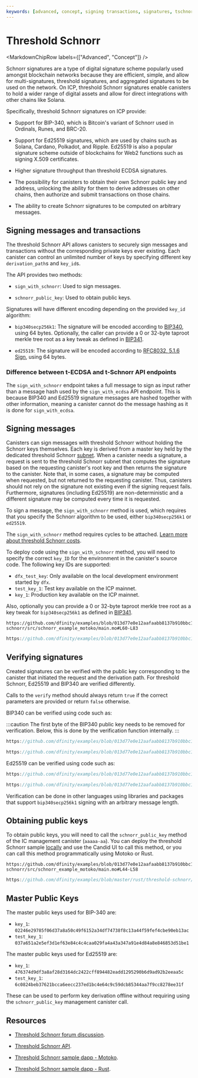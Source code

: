 ```yaml
---
keywords: [advanced, concept, signing transactions, signatures, tschnorr, chain-key signatures, threshold signature, threshold, schnorr, threshold schnorr, sign with schnorr, signing transactions, signing messages]
---
```




# Threshold Schnorr

<MarkdownChipRow labels={["Advanced", "Concept"]} />

Schnorr signatures are a type of digital signature scheme popularly used amongst blockchain networks because they are efficient, simple, and allow for multi-signatures, threshold signatures, and aggregated signatures to be used on the network. On ICP, threshold Schnorr signatures enable canisters to hold a wider range of digital assets and allow for direct integrations with other chains like Solana.

Specifically, threshold Schnorr signatures on ICP provide:

- Support for BIP-340, which is Bitcoin's variant of Schnorr used in Ordinals, Runes, and BRC-20.

- Support for Ed25519 signatures, which are used by chains such as Solana, Cardano, Polkadot, and Ripple. Ed25519 is also a popular signature scheme outside of blockchains for Web2 functions such as signing X.509 certificates.

- Higher signature throughput than threshold ECDSA signatures.

- The possibility for canisters to obtain their own Schnorr public key and address, unlocking the ability for them to derive addresses on other chains, then authorize and submit transactions on those chains.

- The ability to create Schnorr signatures to be computed on arbitrary messages.

## Signing messages and transactions

The threshold Schnorr API allows canisters to securely sign messages and transactions without the corresponding private keys ever existing. Each canister can control an unlimited number of keys by specifying different key `derivation_path`s and `key_id`s.

The API provides two methods:

- `sign_with_schnorr`: Used to sign messages.

- `schnorr_public_key`: Used to obtain public keys.

Signatures will have different encoding depending on the provided `key_id` algorithm:

- `bip340secp256k1`: The signature will be encoded according to [BIP340](https://github.com/bitcoin/bips/blob/master/bip-0340.mediawiki), using 64 bytes. Optionally, the caller can provide a 0 or 32-byte taproot merkle tree root as a key tweak as defined in [BIP341](https://github.com/bitcoin/bips/blob/master/bip-0341.mediawiki).

- `ed25519`: The signature will be encoded according to [RFC8032, 5.1.6 Sign](https://datatracker.ietf.org/doc/html/rfc8032#section-5.1.6), using 64 bytes.

### Difference between t-ECDSA and t-Schnorr API endpoints

The `sign_with_schnorr` endpoint takes a full message to sign as input rather than a message hash used by the `sign_with_ecdsa` API endpoint. This is because BIP340 and Ed25519 signature messages are hashed together with other information, meaning a canister cannot do the message hashing as it is done for `sign_with_ecdsa`.

## Signing messages

Canisters can sign messages with threshold Schnorr without holding the Schnorr keys themselves. Each key is derived from a master key held by the dedicated threshold Schnorr [subnet](https://learn.internetcomputer.org/hc/en-us/articles/34209955782420-Subnet-Creation). When a canister needs a signature, a request is sent to the threshold Schnorr subnet that computes the signature based on the requesting canister's root key and then returns the signature to the canister. Note that, in some cases, a signature may be computed when requested, but not returned to the requesting canister. Thus, canisters should not rely on the signature not existing even if the signing request fails. Furthermore, signatures (including Ed25519) are non-deterministic and a different signature may be computed every time it is requested.

To sign a message, the `sign_with_schnorr` method is used, which requires that you specify the Schnorr algorithm to be used, either `bip340secp256k1` or `ed25519`.

The `sign_with_schnorr` method requires cycles to be attached. [Learn more about threshold Schnorr costs](/docs/building-apps/essentials/gas-cost).

To deploy code using the `sign_with_schnorr` method, you will need to specify the correct `key_ID` for the environment in the canister's source code. The following key IDs are supported:

- `dfx_test_key`: Only available on the local development environment started by `dfx`.
- `test_key_1`: Test key available on the ICP mainnet.
- `key_1`: Production key available on the ICP mainnet.

Also, optionally you can provide a 0 or 32-byte taproot merkle tree root as a
key tweak for `bip340secp256k1` as defined in
[BIP341](https://github.com/bitcoin/bips/blob/master/bip-0341.mediawiki).

<AdornedTabs groupId="language">
<TabItem value="motoko" label="Motoko" default>

```motoko no-repl reference
https://github.com/dfinity/examples/blob/013d77e0e12aafaabb8137b910bbc1acce66f1f7/motoko/threshold-schnorr/src/schnorr_example_motoko/main.mo#L60-L83
```

</TabItem>

<TabItem value="rust" label="Rust">

```rust reference
https://github.com/dfinity/examples/blob/013d77e0e12aafaabb8137b910bbc1acce66f1f7/rust/threshold-schnorr/src/schnorr_example_rust/src/wasm_only.rs#L94-L138
```

</TabItem>
</AdornedTabs>

## Verifying signatures

Created signatures can be verified with the public key corresponding to the canister that initiated the request and the derivation path. For threshold Schnorr, Ed25519 and BIP340 are verified differently.

Calls to the `verify` method should always return `true` if the correct parameters are provided or return `false` otherwise.

BIP340 can be verified using code such as:

:::caution
The first byte of the BIP340 public key needs to be removed for verification. Below, this is done by the verification function internally.
:::

<AdornedTabs groupId="language">
<TabItem value="javascript" label="JavaScript" default>

```js reference
https://github.com/dfinity/examples/blob/013d77e0e12aafaabb8137b910bbc1acce66f1f7/motoko/threshold-schnorr/test.sh#L56-L104
```

</TabItem>

<TabItem value="rust" label="Rust">

```rust reference
https://github.com/dfinity/examples/blob/013d77e0e12aafaabb8137b910bbc1acce66f1f7/rust/threshold-schnorr/src/schnorr_example_rust/src/wasm_only.rs#L141-L248
```

</TabItem>
</AdornedTabs>

Ed25519 can be verified using code such as:

<AdornedTabs groupId="language">
<TabItem value="javascript" label="JavaScript" default>

```js reference
https://github.com/dfinity/examples/blob/013d77e0e12aafaabb8137b910bbc1acce66f1f7/motoko/threshold-schnorr/test.sh#L25-L44
```

</TabItem>
<TabItem value="rust" label="Rust">

```rust reference
https://github.com/dfinity/examples/blob/013d77e0e12aafaabb8137b910bbc1acce66f1f7/rust/threshold-schnorr/src/schnorr_example_rust/src/wasm_only.rs#L141-L168
```

</TabItem>
</AdornedTabs>


Verification can be done in other languages using libraries and packages that support `bip340secp256k1` signing with an arbitrary message length.

## Obtaining public keys

To obtain public keys, you will need to call the `schnorr_public_key` method of the IC management canister (`aaaaa-aa`). You can deploy the threshold Schnorr sample [locally](https://github.com/dfinity/examples/tree/master/motoko/threshold-schnorr) and use the Candid UI to call this method, or you can call this method programmatically using Motoko or Rust.

<AdornedTabs groupId="language">
<TabItem value="motoko" label="Motoko" default>

```motoko no-repl reference
https://github.com/dfinity/examples/blob/013d77e0e12aafaabb8137b910bbc1acce66f1f7/motoko/threshold-schnorr/src/schnorr_example_motoko/main.mo#L44-L58
```

</TabItem>

<TabItem value="rust" label="Rust">

```rust reference
https://github.com/dfinity/examples/blob/master/rust/threshold-schnorr/src/schnorr_example_rust/src/wasm_only.rs#L76-L91
```

</TabItem>
</AdornedTabs>

## Master Public Keys

The master public keys used for BIP-340 are:

- `key_1`: `02246e29785f06d37a8a50c49f6152a34df74738f8c13a44f59fef4cbe90eb13ac`
- `test_key_1`: `037a651a2e5ef3d1ef63e84c4c4caa029fa4a43a347a91e4d84a8e846853d51be1`

The master public keys used for Ed25519 are:

- `key_1`: `476374d9df3a8af28d3164dc2422cff894482eadd1295290b6d9ad92b2eeaa5c`
- `test_key_1`: `6c0824beb37621bcca6eecc237ed1bc4e64c9c59dcb85344aa7f9cc8278ee31f`

These can be used to perform key derivation offline without requiring
using the `schnorr_public_key` management canister call.

## Resources

- [Threshold Schnorr forum discussion](https://forum.dfinity.org/t/t-schnorr-facilitating-brc-20-trading-solana-integration-certificate-signing-and-more/28993).

- [Threshold Schnorr API](/docs/references/ic-interface-spec#ic-schnorr_public_key).

- [Threshold Schnorr sample dapp - Motoko](https://github.com/dfinity/examples/tree/master/motoko/threshold-schnorr).

- [Threshold Schnorr sample dapp - Rust](https://github.com/dfinity/examples/tree/master/rust/threshold-schnorr).
